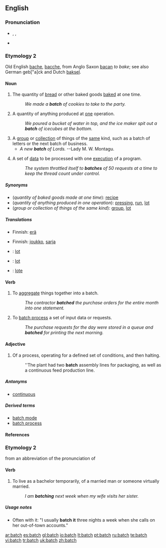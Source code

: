 ==English==

===Pronunciation===
*{{AHD|băch}}, {{IPA|/bætʃ/}}, {{SAMPA|/<tt>b{tS</tt>/}}
*{{rhymes|ætʃ}}

===Etymology 2===
Old English [[bache]], [[bacche]], from Anglo Saxon [[bacan]] ''to bake''; see also German geb["a]ck and Dutch [[baksel]].

{{etystub}}

====Noun====
{{en-noun|es}}

# The quantity of [[bread]] or other baked goods [[bake]]d at one time.
#:''We made a '''batch''' of cookies to take to the party.''
# A quantity of anything produced at [[one]] operation.
#:''We poured a bucket of water in top, and the ice maker spit out a '''batch''' of icecubes at the bottom.''
# A [[group]] or [[collection]] of things of the [[same]] kind, such as a batch of letters or the next batch of business.
#* ''A new '''batch''' of Lords.'' --Lady M. W. Montagu.
# {{computing}} A set of [[data]] to be processed with one [[execute|execution]] of a program.
#:''The system throttled itself to '''batches''' of 50 requests at a time to keep the thread count under control.''

=====Synonyms=====
*(''quantity of baked goods made at one time''): [[recipe]]
*(''quantity of anything produced in one operation''): [[pressing]], [[run]], [[lot]]
*(''group or collection of things of the same kind''): [[group]], [[lot]]

=====Translations=====
{{trans-top|quantity of baked goods made at one time}}
{{trans-mid}}
{{trans-bottom}}

{{trans-top|quantity of anything produced in one operation}}
*Finnish: [[erä]]
{{trans-mid}}
{{trans-bottom}}

{{trans-top|group or collection of things of the same kind}}
*Finnish: [[joukko]], [[sarja]]
{{trans-mid}}
{{trans-bottom}}

{{checktrans}}
*{{ttbc|Dutch}}: [[lot]] {{n}}
*{{ttbc|French}}: [[lot]] {{m}}
*{{ttbc|Spanish}}: [[lote]] {{m}}

====Verb====
{{en-verb|batches|batching|batched}}

# To [[aggregate]] things together into a batch.
#:''The contractor '''batched''' the purchase orders for the entire month into one statement.''
# {{computing}} To [[batch process]] a set of input data or requests.
#:''The purchase requests for the day were stored in a queue and '''batched''' for printing the next morning.''

====Adjective====
{{en-adj|-}}

# Of a process, operating for a defined set of conditions, and then halting.
#:''The plant had two '''batch''' assembly lines for packaging, as well as a continuous feed production line.

=====Antonyms=====
* [[continuous]]

=====Derived terms=====
*[[batch mode]]
*[[batch process]]

====References====
{{R:Webster 1913}}

===Etymology 2===
from an abbreviation of the pronunciation of {{term|bachelor|lang=en||unmarried adult male}}

====Verb====
{{en-verb|batch|es}}

# {{colloquial}} To live as a bachelor temporarily, of a married man or someone virtually married.
#:''I am '''batching''' next week when my wife visits her sister.''

=====Usage notes=====
*Often with it: "I usually '''batch it''' three nights a week when she calls on her out-of-town accounts."

[[ar:batch]]
[[es:batch]]
[[gl:batch]]
[[io:batch]]
[[lt:batch]]
[[pt:batch]]
[[ru:batch]]
[[te:batch]]
[[vi:batch]]
[[tr:batch]]
[[uk:batch]]
[[zh:batch]]